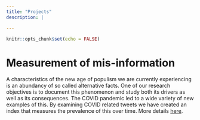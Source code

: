 ```yaml
---
title: "Projects"
description: |

---
```


```r
knitr::opts_chunk$set(echo = FALSE)
```

# Measurement of mis-information

A characteristics of the new age of populism we are currently experiencing is an abundancy of so called alternative facts. One of our research objectives is to document this phenomenon and study both its drivers as well as its consequences.
The COVID pandemic led to a wide variety of new examples of this. By examining COVID related tweets we have created an index that measures the prevalence of this over time. More details  [here](hoaxism.html).

<!--
#(https://mondpanther.github.io/economemics.github.io/mindbody.html).
-->